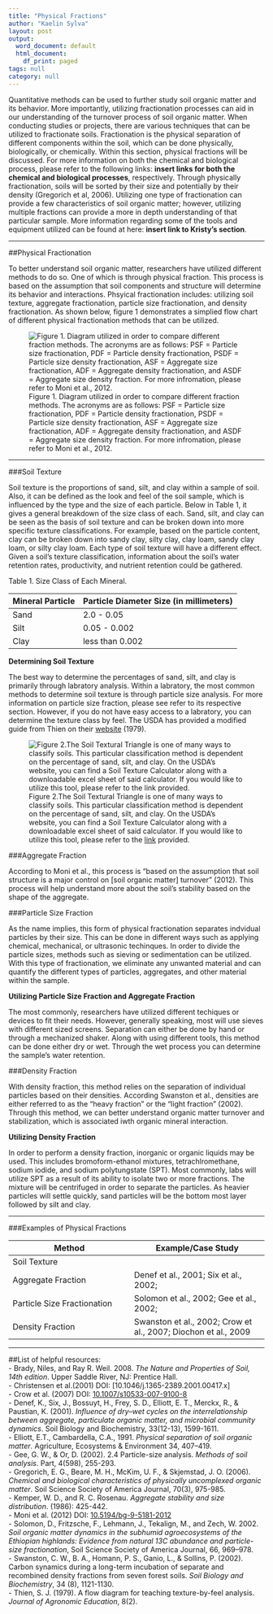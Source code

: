 ```yaml
---
title: "Physical Fractions"
author: "Kaelin Sylva"
layout: post
output:
  word_document: default
  html_document:
    df_print: paged
tags: null
category: null
---
```


Quantitative methods can be used to further study soil organic matter and its behavior. More importantly, utilizing fractionation processes can aid in our understanding of the turnover process of soil organic matter. When conducting studies or projects, there are various techniques that can be utilized to fractionate soils. Fractionation is the physical separation of different components within the soil, which can be done physically, biologically, or chemically. Within this section, physical fractions will be discussed. For more information on both the chemical and biological process, please refer to the following links: **insert links for both the chemical and biological processes**, respectively. Through physically fractionation, soils will be sorted by their size and potentially by their density (Gregorich et al, 2006). Utilizing one type of fractionation can provide a few characteristics of soil organic matter; however, utilizing multiple fractions can provide a more in depth understanding of that particular sample. More information regarding some of the tools and equipment utilized can be found at here: **insert link to Kristy's section**.

***
##Physical Fractionation

To better understand soil organic matter, researchers have utilized different methods to do so. One of which is through physical fraction. This process is based on the assumption that soil components and structure will determine its behavior and interactions. Phsyical fractionation includes: utilizing soil texture, aggregate fractionation, particle size fractionation, and density fractionation. As shown below, figure 1 demonstrates a simplied flow chart of different physical fractionation methods that can be utilized.

![Figure 1. Diagram utilized in order to compare different fraction methods. The acronyms are as follows: PSF = Particle size fractionation, PDF = Particle density fractionation, PSDF = Particle size density fractionation, ASF = Aggregate size fractionation, ADF = Aggregate density fractionation, and ASDF = Aggregate size density fraction. For more infromation, please refer to Moni et al., 2012.](Figure1.png)


***

###Soil Texture  

Soil texture is the proportions of sand, silt, and clay within a sample of soil. Also, it can be defined as the look and feel of the soil sample, which is influenced by the type and the size of each particle. Below in Table 1, it gives a general breakdown of the size class of each. Sand, silt, and clay can be seen as the basis of soil texture and can be broken down into more specific texture classifications. For example, based on the particle content, clay can be broken down into sandy clay, silty clay, clay loam, sandy clay loam, or silty clay loam. Each type of soil texture will have a different effect. Given a soil's texture classification, information about the soil's water retention rates, productivity, and nutrient retention could be gathered.

Table 1. Size Class of Each Mineral. 

Mineral Particle  | Particle Diameter Size (in millimeters)
----------------- | ---------------------------------------
Sand              | 2.0 - 0.05
Silt              | 0.05 - 0.002
Clay              | less than 0.002
  
**Determining Soil Texture** 

The best way to determine the percentages of sand, silt, and clay is primarily through labratory analysis. Within a labratory, the most common methods to determine soil texture is through particle size analysis. For more information on particle size fraction, please see refer to its respective section. However, if you do not have easy access to a labratory, you can determine the texture class by feel. The USDA has provided a modified guide from Thien on their [website](https://www.nrcs.usda.gov/wps/portal/nrcs/detail/soils/edu/?cid=nrcs142p2_054311) (1979).
  
![Figure 2.The Soil Textural Triangle is one of many ways to classify soils. This particular classification method is dependent on the percentage of sand, silt, and clay. On the USDA's website, you can find a Soil Texture Calculator along with a downloadable excel sheet of said calculator. If you would like to utilize this tool, please refer to the [link](https://www.nrcs.usda.gov/wps/portal/nrcs/detail/soils/survey/?cid=nrcs142p2_054167) provided.](Soil_Textural_Triangle.jpg)


###Aggregate Fraction  

According to Moni et al., this process is "based on the assumption that soil structure is a major control on [soil organic matter] turnover" (2012). This process will help understand more about the soil's stability based on the shape of the aggregate.  

###Particle Size Fraction

As the name implies, this form of physical fractionation separates indvidual particles by their size. This can be done in different ways such as applying chemical, mechanical, or ultrasonic techinques. In order to divide the particle sizes, methods such as sieving or sedimentation can be utilized. With this type of fractionation, we eliminate any unwanted material and can quantify the different types of particles, aggregates, and other material within the sample. 
  
**Utilizing Particle Size Fraction and Aggregate Fraction**

The most commonly, researchers have utilized different techiques or devices to fit their needs. However, generally speaking, most will use sieves with different sized screens. Separation can either be done by hand or through a mechanized shaker. Along with using different tools, this method can be done either dry or wet. Through the wet process you can determine the sample's water retention.

###Density Fraction  

With density fraction, this method relies on the separation of individual particles based on their densities. According Swanston et al., densities are either referred to as the "heavy fraction" or the "light fraction" (2002). Through this method, we can better understand organic matter turnover and stabilization, which is associated iwth organic mineral interaction.
  
**Utilizing Density Fraction**
  
In order to perform a density fraction, inorganic or organic liquids may be used. This includes bromoform-ethanol mixtures, tetrachlromethane, sodium iodide, and sodium polytungstate (SPT). Most commonly, labs will utilize SPT as a result of its ability to isolate two or more fractions. The mixture will be centrifuged in order to separate the particles. As heavier particles will settle quickly, sand particles will be the bottom most layer followed by silt and clay.
  
***

###Examples of Physical Fractions

Method                      | Example/Case Study
--------------------------- | ------------------------------
Soil Texture                |
Aggregate Fraction          | Denef et al., 2001; Six et al., 2002; 
Particle Size Fractionation | Solomon et al., 2002; Gee et al., 2002;
Density Fraction            | Swanston et al., 2002; Crow et al., 2007; Diochon et al., 2009

***
  
##List of helpful resources:     
- Brady, Niles, and Ray R. Weil. 2008. *The Nature
and Properties of Soil, 14th edition*. Upper Saddle
River, NJ: Prentice Hall.  
- Christensen et al.(2001) DOI: [10.1046/j.1365-2389.2001.00417.x]  
- Crow et al. (2007) DOI: [10.1007/s10533-007-9100-8](https://www.nrs.fs.fed.us/pubs/jrnl/2007/nrs_2007_crow_001.pdf)  
- Denef, K., Six, J., Bossuyt, H., Frey, S. D., Elliott, E. T., Merckx, R., & Paustian, K. (2001). *Influence of dry–wet cycles on the interrelationship between aggregate, particulate organic matter, and microbial community dynamics*. Soil Biology and Biochemistry, 33(12-13), 1599-1611.  
- Elliott, E.T., Cambardella, C.A., 1991. *Physical separation of soil organic matter*. Agriculture,
Ecosystems & Environment 34, 407–419.  
- Gee, G. W., & Or, D. (2002). 2.4 Particle-size analysis. *Methods of soil analysis*. Part, 4(598), 255-293.  
- Gregorich, E. G., Beare, M. H., McKim, U. F., & Skjemstad, J. O. (2006). *Chemical and biological characteristics of physically uncomplexed organic matter*. Soil Science Society of America Journal, 70(3), 975-985.  
- Kemper, W. D., and R. C. Rosenau. *Aggregate stability and size distribution*. (1986): 425-442.  
- Moni et al. (2012) DOI: [10.5194/bg-9-5181-2012](https://www.biogeosciences.net/9/5181/2012/bg-9-5181-2012.pdf)   
- Solomon, D., Fritzsche, F., Lehmann, J., Tekalign, M., and Zech, W. 2002. *Soil organic matter
dynamics in the subhumid agroecosystems of the Ethiopian highlands: Evidence from
natural 13C abundance and particle-size fractionation*, Soil Science Society of America Journal, 66,
969–978.  
- Swanston, C. W., B. A., Homann, P. S., Ganio, L., & Sollins, P. (2002). Carbon synamics during a long-term incubation of separate and recombined density fractions from seven forest soils. *Soil Biology and Biochemistry*, 34 (8), 1121-1130.  
- Thien, S. J. (1979). A flow diagram for teaching texture-by-feel analysis. *Journal of Agronomic Education*, 8(2).
